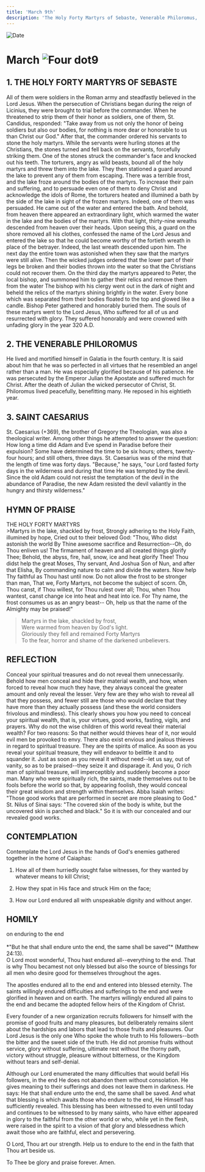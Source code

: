 ```yaml
---
title: 'March 9th'
description: 'The Holy Forty Martyrs of Sebaste, Venerable Philoromus, St. Caesarius'
---
```


<RunningHead />
<Image src="/title-imprint.png" height={68} width={50} alt="Date" className="title-imprint"/>

# <div id="date">March <Image className="four-dot" src="/four-dot.png" height={15} width={15} alt="Four dot" />9</div>

## 1. THE HOLY FORTY MARTYRS OF SEBASTE

All of them were soldiers in the Roman army and steadfastly believed in the Lord Jesus. When the persecution of Christians began during the reign of Licinius, they were brought to trial before the commander. When he threatened to strip them of their honor as soldiers, one of them, St. Candidus, responded: "Take away from us not only the honor of being soldiers but also our bodies, for nothing is more dear or honorable to us than Christ our God." After that, the commander ordered his servants to stone the holy martyrs. While the servants were hurling stones at the Christians, the stones turned and fell back on the servants, forcefully striking them. One of the stones struck the commander's face and knocked out his teeth. The torturers, angry as wild beasts, bound all of the holy martyrs and threw them into the lake. They then stationed a guard around the lake to prevent any of them from escaping. There was a terrible frost, and the lake froze around the bodies of the martyrs. To increase their pain and suffering, and to persuade even one of them to deny Christ and acknowledge the idols of Rome, the torturers heated and illumined a bath by the side of the lake in sight of the frozen martyrs. Indeed, one of them was persuaded. He came out of the water and entered the bath. And behold, from heaven there appeared an extraordinary light, which warmed the water in the lake and the bodies of the martyrs. With that light, thirty-nine wreaths descended from heaven over their heads. Upon seeing this, a guard on the shore removed all his clothes, confessed the name of the Lord Jesus and entered the lake so that he could become worthy of the fortieth wreath in place of the betrayer. Indeed, the last wreath descended upon him. The next day the entire town was astonished when they saw that the martyrs were still alive. Then the wicked judges ordered that the lower part of their legs be broken and their bodies thrown into the water so that the Christians could not recover them. On the third day the martyrs appeared to Peter, the local bishop, and summoned him to gather their relics and remove them from the water The bishop with his clergy went out in the dark of night and beheld the relics of the martyrs shining brightly in the water. Every bone which was separated from their bodies floated to the top and glowed like a candle. Bishop Peter gathered and honorably buried them. The souls of these martyrs went to the Lord Jesus, Who suffered for all of us and resurrected with glory. They suffered honorably and were crowned with unfading glory in the year 320 A.D.

## 2. THE VENERABLE PHILOROMUS

He lived and mortified himself in Galatia in the fourth century. It is said about him that he was so perfected in all virtues that he resembled an angel rather than a man. He was especially glorified because of his patience. He was persecuted by the Emperor Julian the Apostate and suffered much for Christ. After the death of Julian the wicked persecutor of Christ, St. Philoromus lived peacefully, benefitting many. He reposed in his eightieth year.

## 3. SAINT CAESARIUS

St. Caesarius (+369), the brother of Gregory the Theologian, was also a theological writer. Among other things he attempted to answer the question: How long a time did Adam and Eve spend in Paradise before their expulsion? Some have determined the time to be six hours; others, twenty-four hours; and still others, three days. St. Caesarius was of the mind that the length of time was forty days. "Because," he says, "our Lord fasted forty days in the wilderness and during that time He was tempted by the devil. Since the old Adam could not resist the temptation of the devil in the abundance of Paradise, the new Adam resisted the devil valiantly in the hungry and thirsty wilderness."


## HYMN OF PRAISE
<div style={{textAlign:'center', color:'crimson', fontWeight:'bold'}}>
THE HOLY FORTY MARTYRS
</div>
>Martyrs in the lake, shackled by frost,  
Strongly adhering to the Holy Faith, illumined by hope,  
Cried out to their beloved God: "Thou, Who didst astonish the world  
By Thine awesome sacrifice and Resurrection--Oh, do Thou enliven us!  
The firmament of heaven and all created things glorify Thee;  
Behold, the abyss, fire, hail, snow, ice and heat glorify Thee!  
Thou didst help the great Moses, Thy servant,  
And Joshua Son of Nun, and after that Elisha,  
By commanding nature to calm and divide the waters.  
Now help Thy faithful as Thou hast until now.  
Do not allow the frost to be stronger than man,  
That we, Forty Martyrs, not become the subject of scorn.  
Oh, Thou canst, if Thou willest, for Thou rulest over all;  
Thou, when Thou wantest, canst change ice into heat and heat into ice.  
For Thy name, the frost consumes us as an angry beast--  
Oh, help us that the name of the Almighty may be praised!"  

>Martyrs in the lake, shackled by frost,  
Were warmed from heaven by God's light.  
Gloriously they fell and remained Forty Martyrs  
To the fear, horror and shame of the darkened unbelievers.  


## REFLECTION

Conceal your spiritual treasures and do not reveal them unnecessarily. Behold how men conceal and hide their material wealth, and how, when forced to reveal how much they have, they always conceal the greater amount and only reveal the lesser. Very few are they who wish to reveal all that they possess, and fewer still are those who would declare that they have more than they actually possess (and these the world considers frivolous and mindless). This clearly shows you how you need to conceal your spiritual wealth, that is, your virtues, good works, fasting, vigils, and prayers. Why do not the wise children of this world reveal their material wealth? For two reasons: So that neither would thieves hear of it, nor would evil men be provoked to envy. There also exist envious and jealous thieves in regard to spiritual treasure. They are the spirits of malice. As soon as you reveal your spiritual treasure, they will endeavor to belittle it and to squander it. Just as soon as you reveal it without need--let us say, out of vanity, so as to be praised--they seize it and disparage it. And you, O rich man of spiritual treasure, will imperceptibly and suddenly become a poor man. Many who were spiritually rich, the saints, made themselves out to be fools before the world so that, by appearing foolish, they would conceal their great wisdom and strength within themselves. Abba Isaiah writes: "Those good works that are performed in secret are more pleasing to God." St. Nilus of Sinai says: "The covered skin of the body is white, but the uncovered skin is parched and black." So it is with our concealed and our revealed good works.


## CONTEMPLATION

Contemplate the Lord Jesus in the hands of God's enemies gathered together in the home of Caiaphas:

1. How all of them hurriedly sought false witnesses, for they wanted by whatever means to kill Christ;

2. How they spat in His face and struck Him on the face;

3. How our Lord endured all with unspeakable dignity and without anger.


## HOMILY
<div style={{textAlign:'center', color:'crimson', fontWeight:'bold'}}>
on enduring to the end
</div><br />
<div style={{textAlign:'right'}}>
*"But he that shall endure unto the end, the same shall be saved"* (Matthew 24:13).
</div>
O Lord most wonderful, Thou hast endured all--everything to the end. That is why Thou becamest not only blessed but also the source of blessings for all men who desire good for themselves throughout the ages.

The apostles endured all to the end and entered into blessed eternity. The saints willingly endured difficulties and sufferings to the end and were glorified in heaven and on earth. The martyrs willingly endured all pains to the end and became the adopted fellow heirs of the Kingdom of Christ.

Every founder of a new organization recruits followers for himself with the promise of good fruits and many pleasures, but deliberately remains silent about the hardships and labors that lead to those fruits and pleasures. Our Lord Jesus is the only one Who spoke the whole truth to His followers--both the bitter and the sweet side of the truth. He did not promise fruits without service, glory without suffering, ultimate rest without the thorny path, victory without struggle, pleasure without bitterness, or the Kingdom without tears and self-denial.

Although our Lord enumerated the many difficulties that would befall His followers, in the end He does not abandon them without consolation. He gives meaning to their sufferings and does not leave them in darkness. He says: He that shall endure unto the end, the same shall be saved. And what that blessing is which awaits those who endure to the end, He Himself has sufficiently revealed. This blessing has been witnessed to even until today and continues to be witnessed to by many saints, who have either appeared in glory to the faithful from the other world or who, while yet in the flesh, were raised in the spirit to a vision of that glory and blessedness which await those who are faithful, elect and persevering.

O Lord, Thou art our strength. Help us to endure to the end in the faith that Thou art beside us.

To Thee be glory and praise forever. Amen.
